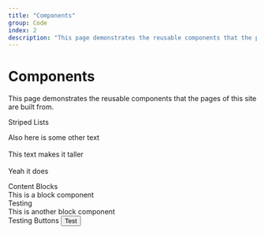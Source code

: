 ```yaml
---
title: "Components"
group: Code
index: 2
description: "This page demonstrates the reusable components that the pages of this site are built from."
---
```


# Components

This page demonstrates the reusable components that the pages of this site are built from.


<SubdivisionHeading>Striped Lists</SubdivisionHeading>
<MaxWidthWrapper>
  <StripedList>
    <StripeElement index={1}>
      <TwoRowText row1="Row One" row2="Row Two" />
    </StripeElement>
    <StripeElement index={2}>
      <TwoRowText row1="Row One" row2="Row Two" />
      <p>
        Also here is some other text
        <br /> <br /> This text makes it taller <br /> <br /> Yeah it does
      </p>
    </StripeElement>
    <StripeElement index={3}>
      <TwoRowText row1="Row One" row2="Row Two" />
    </StripeElement>
  </StripedList>
</MaxWidthWrapper>
<SubdivisionHeading>Content Blocks</SubdivisionHeading>
<MaxWidthWrapper>
  <ContentBlock>
    <div>This is a block component</div>
    <Infoline externalLinkUrl="#" externalLinkText="ab">
      Testing
    </Infoline>
  </ContentBlock>
  <ContentBlock>
    <div>This is another block component</div>
    <Infoline externalLinkUrl="#" externalLinkText="ab">
      Testing
    </Infoline>
  </ContentBlock>
</MaxWidthWrapper>
<SubdivisionHeading>Buttons</SubdivisionHeading>
<MaxWidthWrapper>
  <Button>Test</Button>
</MaxWidthWrapper>
